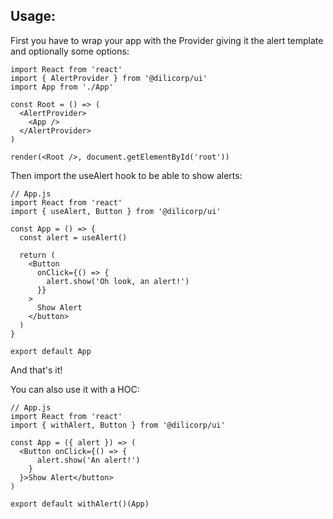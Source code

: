 
<Meta title="Components/AlertProvider/Use" />

## Usage:

First you have to wrap your app with the Provider giving it the alert template and optionally some options:

```tsx
import React from 'react'
import { AlertProvider } from '@dilicorp/ui'
import App from './App'

const Root = () => (
  <AlertProvider>
    <App />
  </AlertProvider>
)

render(<Root />, document.getElementById('root'))
```

Then import the useAlert hook to be able to show alerts:

```tsx
// App.js
import React from 'react'
import { useAlert, Button } from '@dilicorp/ui'

const App = () => {
  const alert = useAlert()

  return (
    <Button
      onClick={() => {
        alert.show('Oh look, an alert!')
      }}
    >
      Show Alert
    </button>
  )
}

export default App
```

And that's it!

You can also use it with a HOC:

```tsx
// App.js
import React from 'react'
import { withAlert, Button } from '@dilicorp/ui'

const App = ({ alert }) => (
  <Button onClick={() => {
      alert.show('An alert!')
    }
  }>Show Alert</button>
)

export default withAlert()(App)
```
